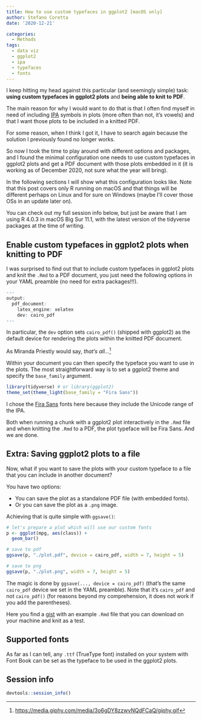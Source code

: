 ```yaml
---
title: How to use custom typefaces in ggplot2 [macOS only]
author: Stefano Coretta
date: '2020-12-21'

categories:
  - Methods
tags:
  - data viz
  - ggplot2
  - ipa
  - typefaces
  - fonts
---
```


I keep hitting my head against this particular (and seemingly simple) task: **using custom typefaces in ggplot2 plots** and **being able to knit to PDF**.

The main reason for why I would want to do that is that I often find myself in need of including [IPA](https://www.internationalphoneticassociation.org/content/ipa-chart) symbols in plots (more often than not, it's vowels) and that I want those plots to be included in a knitted PDF.

For some reason, when I think I got it, I have to search again because the solution I previously found no longer works.

So now I took the time to play around with different options and packages, and I found the minimal configuration one needs to use custom typefaces in ggplot2 plots and get a PDF document with those plots embedded in it (it is working as of December 2020, not sure what the year will bring).

In the following sections I will show what this configuration looks like.
Note that this post covers only R running on macOS and that things will be different perhaps on Linux and for sure on Windows (maybe I'll cover those OSs in an update later on).

You can check out my full session info below, but just be aware that I am using R 4.0.3 in macOS Big Sur 11.1, with the latest version of the tidyverse packages at the time of writing.

## Enable custom typefaces in ggplot2 plots when knitting to PDF

I was surprised to find out that to include custom typefaces in ggplot2 plots and knit the `.Rmd` to a PDF document, you just need the following options in your YAML preamble (no need for extra packages!!!).

```r
---
output:
  pdf_document:
    latex_engine: xelatex
    dev: cairo_pdf
---
```

In particular, the `dev` option sets `cairo_pdf()` (shipped with ggplot2) as the default device for rendering the plots within the knitted PDF document.

As Miranda Priestly would say, *that's all...*^[<https://media.giphy.com/media/3o6gDY8zzwvNQdFCaQ/giphy.gif>]

Within your document you can then specify the typeface you want to use in the plots.
The most straightforward way is to set a ggplot2 theme and specify the `base_family` argument.

```r
library(tidyverse) # or library(ggplot2)
theme_set(theme_light(base_family = "Fira Sans"))
```

I chose the [Fira Sans](https://fonts.google.com/specimen/Fira+Sans) fonts here because they include the Unicode range of the IPA.

Both when running a chunk with a ggplot2 plot interactively in the `.Rmd` file and when knitting the `.Rmd` to a PDF, the plot typeface will be Fira Sans.
And we are done.

## Extra: Saving ggplot2 plots to a file

Now, what if you want to save the plots with your custom typeface to a file that you can include in another document?

You have two options:

- You can save the plot as a standalone PDF file (with embedded fonts).
- Or you can save the plot as a `.png` image.

Achieving that is quite simple with `ggsave()`:

```r
# let's prepare a plot which will use our custom fonts
p <- ggplot(mpg, aes(class)) +
  geom_bar()

# save to pdf
ggsave(p, "./plot.pdf", device = cairo_pdf, width = 7, height = 5)

# save to png
ggsave(p, "./plot.png", width = 7, height = 5)
```

The magic is done by `ggsave(..., device = cairo_pdf)` (that's the same `cairo_pdf` device we set in the YAML preamble).
Note that it's `cairo_pdf` and not `cairo_pdf()` (for reasons beyond my comprehension, it does not work if you add the parentheses).

Here you find a [gist](https://gist.github.com/stefanocoretta/c9e3c0d8a72739c7ebb3a30d11e4c134) with an example `.Rmd` file that you can download on your machine and knit as a test.


## Supported fonts

As far as I can tell, any `.ttf` (TrueType font) installed on your system with Font Book can be set as the typeface to be used in the ggplot2 plots.


## Session info

```r
devtools::session_info()
```



